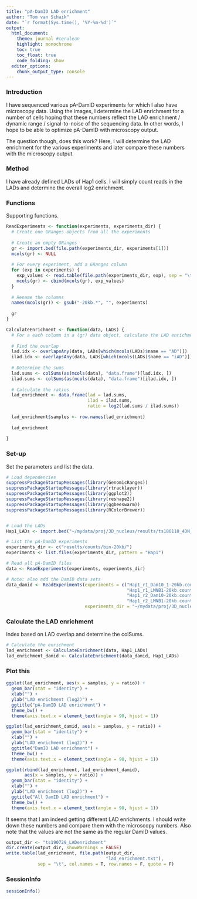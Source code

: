 ```yaml
---
title: "pA-DamID LAD enrichment"
author: "Tom van Schaik"
date: "`r format(Sys.time(), '%Y-%m-%d')`"
output: 
  html_document:
    theme: journal #cerulean
    highlight: monochrome
    toc: true
    toc_float: true
    code_folding: show
  editor_options:
    chunk_output_type: console
---
```


### Introduction

I have sequenced various pA-DamID experiments for which I also have microscopy
data. Using the images, I determine the LAD enrichment for a number of cells 
hoping that these numbers reflect the LAD enrichment / dynamic range / 
signal-to-noise of the sequencing data. In other words, I hope to be able to 
optimize pA-DamID with microscopy output.

The question though, does this work? Here, I will determine the LAD enrichment
for the various experiments and later compare these numbers with the 
microscopy output.


### Method

I have already defined LADs of Hap1 cells. I will simply count reads in the LADs
and determine the overall log2 enrichment.


### Functions

Supporting functions.

```r

ReadExperiments <- function(experiments, experiments_dir) {
  # Create one GRanges objects from all the experiments
  
  # Create an empty GRanges 
  gr <- import.bed(file.path(experiments_dir, experiments[1]))
  mcols(gr) <- NULL
  
  # For every experiment, add a GRanges column
  for (exp in experiments) {
    exp_values <- read.table(file.path(experiments_dir, exp), sep = "\t")[, 4]
    mcols(gr) <- cbind(mcols(gr), exp_values)
  }
  
  # Rename the columns
  names(mcols(gr)) <- gsub("-20kb.*", "", experiments)
  
  gr
}

CalculateEnrichment <- function(data, LADs) {
  # For a each column in a (gr) data object, calculate the LAD enrichment
  
  # Find the overlap
  lad.idx <- overlapsAny(data, LADs[which(mcols(LADs)$name == "AD")])
  ilad.idx <- overlapsAny(data, LADs[which(mcols(LADs)$name == "iAD")])
  
  # Determine the sums
  lad.sums <- colSums(as(mcols(data), "data.frame")[lad.idx, ])
  ilad.sums <- colSums(as(mcols(data), "data.frame")[ilad.idx, ])
  
  # Calculate the ratios
  lad_enrichment <- data.frame(lad = lad.sums,
                               ilad = ilad.sums,
                               ratio = log2(lad.sums / ilad.sums))
  
  lad_enrichment$samples <- row.names(lad_enrichment)
  
  lad_enrichment
  
}

```

### Set-up

Set the parameters and list the data.

```r

# Load dependencies
suppressPackageStartupMessages(library(GenomicRanges))
suppressPackageStartupMessages(library(rtracklayer))
suppressPackageStartupMessages(library(ggplot2))
suppressPackageStartupMessages(library(reshape2))
suppressPackageStartupMessages(library(ggbeeswarm))
suppressPackageStartupMessages(library(RColorBrewer))


# Load the LADs
Hap1_LADs <- import.bed("~/mydata/proj/3D_nucleus/results/ts180110_4DN_DataProcessing/results/HMM/bin-20kb/Hap1_LMNB1-20kb-combined_HMM.txt.gz")

# List the pA-DamID experiments
experiments_dir <- c("results/counts/bin-20kb/")
experiments <- list.files(experiments_dir, pattern = "Hap1")

# Read all pA-DamID files
data <- ReadExperiments(experiments, experiments_dir)

# Note: also add the DamID data sets
data_damid <- ReadExperiments(experiments = c("Hap1_r1_Dam10_1-20kb.counts.txt.gz",
                                              "Hap1_r1_LMNB1-20kb.counts.txt.gz",
                                              "Hap1_r2_Dam10-20kb.counts.txt.gz",
                                              "Hap1_r2_LMNB1-20kb.counts.txt.gz"),
                              experiments_dir = "~/mydata/proj/3D_nucleus/results/ts180110_4DN_DataProcessing/results/counts/bin-20kb/")

```

### Calculate the LAD enrichment

Index based on LAD overlap and determine the colSums.

```r

# Calculate the enrichment
lad_enrichment <- CalculateEnrichment(data, Hap1_LADs)
lad_enrichment_damid <- CalculateEnrichment(data_damid, Hap1_LADs)

```


### Plot this

```r

ggplot(lad_enrichment, aes(x = samples, y = ratio)) +
  geom_bar(stat = "identity") +
  xlab("") +
  ylab("LAD enrichment (log2)") +
  ggtitle("pA-DamID LAD enrichment") +
  theme_bw() +
  theme(axis.text.x = element_text(angle = 90, hjust = 1))

ggplot(lad_enrichment_damid, aes(x = samples, y = ratio)) +
  geom_bar(stat = "identity") +
  xlab("") +
  ylab("LAD enrichment (log2)") +
  ggtitle("DamID LAD enrichment") +
  theme_bw() +
  theme(axis.text.x = element_text(angle = 90, hjust = 1))

ggplot(rbind(lad_enrichment, lad_enrichment_damid), 
       aes(x = samples, y = ratio)) +
  geom_bar(stat = "identity") +
  xlab("") +
  ylab("LAD enrichment (log2)") +
  ggtitle("All DamID LAD enrichment") +
  theme_bw() +
  theme(axis.text.x = element_text(angle = 90, hjust = 1))

```

It seems that I am indeed getting different LAD enrichments. I should write down
these numbers and compare them with the microscopy numbers. Also note that the 
values are not the same as the regular DamID values.

```r

output_dir <- "ts190729_LADenrichment"
dir.create(output_dir, showWarnings = FALSE)
write.table(lad_enrichment, file.path(output_dir,
                                      "lad_enrichment.txt"),
            sep = "\t", col.names = T, row.names = F, quote = F)

```

### SessionInfo

```r

sessionInfo()

```










